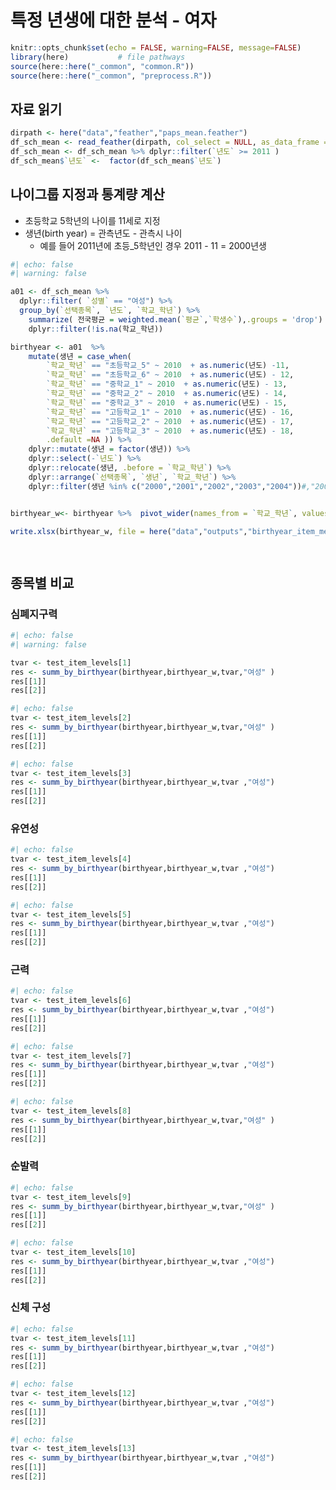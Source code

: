 #  특정 년생에 대한 분석 - 여자

```r
knitr::opts_chunk$set(echo = FALSE, warning=FALSE, message=FALSE)
library(here)           # file pathways
source(here::here("_common", "common.R"))
source(here::here("_common", "preprocess.R"))
```


## 자료 읽기

```r
dirpath <- here("data","feather","paps_mean.feather")
df_sch_mean <- read_feather(dirpath, col_select = NULL, as_data_frame = TRUE, mmap = TRUE)
df_sch_mean <- df_sch_mean %>% dplyr::filter(`년도` >= 2011 ) 
df_sch_mean$`년도` <-  factor(df_sch_mean$`년도`)
```


## 나이그룹 지정과 통계량 계산

- 초등학교 5학년의 나이를 11세로 지정
- 생년(birth year) = 관측년도 - 관측시 나이 
   + 예를 들어 2011년에 초등_5학년인 경우 2011 - 11 = 2000년생
   
```r
#| echo: false
#| warning: false

a01 <- df_sch_mean %>%
  dplyr::filter( `성별` == "여성") %>% 
  group_by(`선택종목`, `년도`, `학교_학년`) %>% 
    summarize( 전국평균 = weighted.mean(`평균`,`학생수`),.groups = 'drop') %>%
    dplyr::filter(!is.na(학교_학년))

birthyear <- a01  %>% 
    mutate(생년 = case_when(
        `학교_학년` == "초등학교_5" ~ 2010  + as.numeric(년도) -11,
        `학교_학년` == "초등학교_6" ~ 2010  + as.numeric(년도) - 12,
        `학교_학년` == "중학교_1" ~ 2010  + as.numeric(년도) - 13,
        `학교_학년` == "중학교_2" ~ 2010  + as.numeric(년도) - 14,
        `학교_학년` == "중학교_3" ~ 2010  + as.numeric(년도) - 15,
        `학교_학년` == "고등학교_1" ~ 2010  + as.numeric(년도) - 16,
        `학교_학년` == "고등학교_2" ~ 2010  + as.numeric(년도) - 17,
        `학교_학년` == "고등학교_3" ~ 2010  + as.numeric(년도) - 18,
        .default =NA )) %>%
    dplyr::mutate(생년 = factor(생년)) %>%
    dplyr::select(-`년도`) %>%
    dplyr::relocate(생년, .before = `학교_학년`) %>%
    dplyr::arrange(`선택종목`, `생년`, `학교_학년`) %>%
    dplyr::filter(생년 %in% c("2000","2001","2002","2003","2004"))#,"2005","2006","2007","2008","2009"))


birthyear_w<- birthyear %>%  pivot_wider(names_from = `학교_학년`, values_from = 전국평균) 

write.xlsx(birthyear_w, file = here("data","outputs","birthyear_item_mean_female.xlsx"))

  

```

## 종목별 비교

### 심폐지구력

```r
#| echo: false
#| warning: false

tvar <- test_item_levels[1]
res <- summ_by_birthyear(birthyear,birthyear_w,tvar,"여성" )
res[[1]]
res[[2]]
```

```r
#| echo: false
tvar <- test_item_levels[2]
res <- summ_by_birthyear(birthyear,birthyear_w,tvar,"여성" )
res[[1]]
res[[2]]
```


```r
#| echo: false
tvar <- test_item_levels[3]
res <- summ_by_birthyear(birthyear,birthyear_w,tvar ,"여성")
res[[1]]
res[[2]]
```

### 유연성

```r
#| echo: false
tvar <- test_item_levels[4]
res <- summ_by_birthyear(birthyear,birthyear_w,tvar ,"여성")
res[[1]]
res[[2]]
```

```r
#| echo: false
tvar <- test_item_levels[5]
res <- summ_by_birthyear(birthyear,birthyear_w,tvar ,"여성")
res[[1]]
res[[2]]
```

### 근력

```r
#| echo: false
tvar <- test_item_levels[6]
res <- summ_by_birthyear(birthyear,birthyear_w,tvar ,"여성")
res[[1]]
res[[2]]
```

```r
#| echo: false
tvar <- test_item_levels[7]
res <- summ_by_birthyear(birthyear,birthyear_w,tvar ,"여성")
res[[1]]
res[[2]]
```

```r
#| echo: false
tvar <- test_item_levels[8]
res <- summ_by_birthyear(birthyear,birthyear_w,tvar,"여성" )
res[[1]]
res[[2]]
```


### 순발력

```r
#| echo: false
tvar <- test_item_levels[9]
res <- summ_by_birthyear(birthyear,birthyear_w,tvar,"여성" )
res[[1]]
res[[2]]
```

```r
#| echo: false
tvar <- test_item_levels[10]
res <- summ_by_birthyear(birthyear,birthyear_w,tvar ,"여성")
res[[1]]
res[[2]]
```


### 신체 구성

```r
#| echo: false
tvar <- test_item_levels[11]
res <- summ_by_birthyear(birthyear,birthyear_w,tvar ,"여성")
res[[1]]
res[[2]]
```

```r
#| echo: false
tvar <- test_item_levels[12]
res <- summ_by_birthyear(birthyear,birthyear_w,tvar ,"여성")
res[[1]]
res[[2]]
```


```r
#| echo: false
tvar <- test_item_levels[13]
res <- summ_by_birthyear(birthyear,birthyear_w,tvar ,"여성")
res[[1]]
res[[2]]
```

